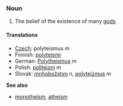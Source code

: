 ===Noun===

# The belief of the existence of many [[god]]s.

====Translations====

*[[Czech]]: polyteismus ''m''
*Finnish: [[polyteismi]]
*German: [[Polytheismus]] ''m''
*Polish: [[politeizm]] ''m''
*Slovak: [[mnhobožstvo]] ''n'', [[polyteizmus]] ''m''

'''See also'''
* [[monotheism]], [[atheism]]